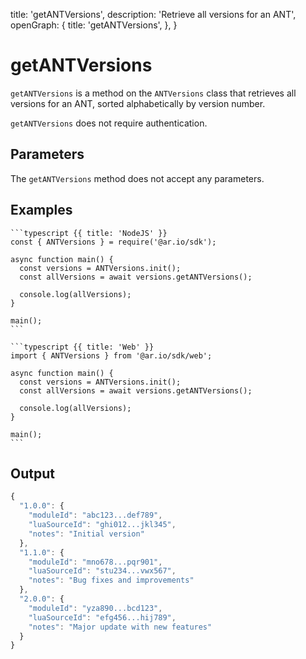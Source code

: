 
  title: 'getANTVersions',
  description: 'Retrieve all versions for an ANT',
  openGraph: {
    title: 'getANTVersions',
  },
}

# getANTVersions

`getANTVersions` is a method on the `ANTVersions` class that retrieves all versions for an ANT, sorted alphabetically by version number.

`getANTVersions` does not require authentication.

## Parameters

The `getANTVersions` method does not accept any parameters.

## Examples

<CodeGroup title="getANTVersions">

    ```typescript {{ title: 'NodeJS' }}
    const { ANTVersions } = require('@ar.io/sdk');

    async function main() {
      const versions = ANTVersions.init();
      const allVersions = await versions.getANTVersions();

      console.log(allVersions);
    }

    main();
    ```

    ```typescript {{ title: 'Web' }}
    import { ANTVersions } from '@ar.io/sdk/web';

    async function main() {
      const versions = ANTVersions.init();
      const allVersions = await versions.getANTVersions();

      console.log(allVersions);
    }

    main();
    ```

</CodeGroup>

## Output

```js
{
  "1.0.0": {
    "moduleId": "abc123...def789",
    "luaSourceId": "ghi012...jkl345",
    "notes": "Initial version"
  },
  "1.1.0": {
    "moduleId": "mno678...pqr901",
    "luaSourceId": "stu234...vwx567",
    "notes": "Bug fixes and improvements"
  },
  "2.0.0": {
    "moduleId": "yza890...bcd123",
    "luaSourceId": "efg456...hij789",
    "notes": "Major update with new features"
  }
}
``` 